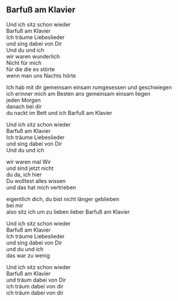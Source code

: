 ## Barfuß am Klavier

Und ich sitz schon wieder  
Barfuß am Klavier  
Ich träume Liebeslieder  
und sing dabei von Dir  
Und du und ich  
wir waren wunderlich  
Nicht für mich  
für die die es störte  
wenn man uns Nachts hörte  
  
Ich hab mit dir gemeinsam einsam rumgesessen und geschwiegen  
ich erinner mich am Besten ans gemeinsam einsam liegen  
jeden Morgen  
danach bei dir  
du nackt im Bett und ich Barfuß am Klavier  
  
  
  
  
Und ich sitz schon wieder  
Barfuß am Klavier  
Ich träume Liebeslieder  
und sing dabei von Dir  
Und du und ich  
  
wir waren mal Wir  
und sind jetzt nicht  
du da, ich hier  
Du wolltest alles wissen  
und das hat mich vertrieben  
  
eigentlich dich, du bist nicht länger geblieben  
bei mir  
also sitz ich um zu lieben lieber Barfuß am Klavier  
  
Und ich sitz schon wieder  
Barfuß am Klavier  
Ich träume Liebeslieder  
und sing dabei von Dir  
und du und ich  
das war zu wenig  
  
Und ich sitz schon wieder  
Barfuß am Klavier  
und träum dabei von Dir  
ich träum dabei von dir  
ich träum dabei von dir
